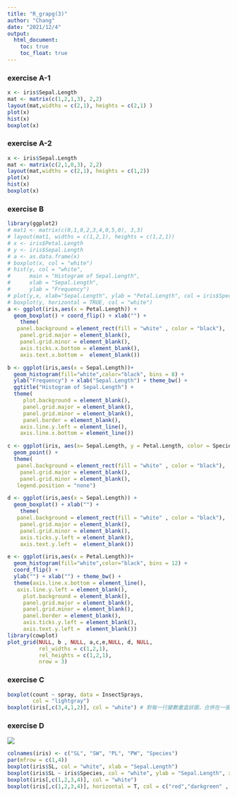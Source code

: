 ```yaml
---
title: "R_grapg(3)"
author: "Chang"
date: "2021/12/4"
output: 
  html_document:
    toc: true
    toc_float: true
---
```

### exercise A-1
```r
x <- iris$Sepal.Length
mat <- matrix(c(1,2,1,3), 2,2)
layout(mat,widths = c(2,1), heights = c(2,1) )
plot(x)
hist(x)
boxplot(x)
```

### exercise A-2
```r
x <- iris$Sepal.Length
mat <- matrix(c(2,1,0,3), 2,2)
layout(mat,widths = c(2,1), heights = c(1,2))
plot(x)
hist(x)
boxplot(x)
```

### exercise B
```r
library(ggplot2)
# mat1 <- matrix(c(0,1,0,2,3,4,0,5,0), 3,3)
# layout(mat1, widths = c(1,2,1), heights = c(1,2,1))
# x <- iris$Petal.Length
# y <- iris$Sepal.Length
# a <- as.data.frame(x)
# boxplot(x, col = "white")
# hist(y, col = "white",
#      main = "Histogram of Sepal.Length",
#      xlab = "Sepal.Length",
#      ylab = "Frequency")
# plot(y,x, xlab="Sepal.Length", ylab = "Petal.Length", col = iris$Species)
# boxplot(y, horizontal = TRUE, col = "white")
a <- ggplot(iris,aes(x = Petal.Length)) + 
  geom_boxplot() + coord_flip() + xlab("") +
    theme(
   panel.background = element_rect(fill = "white" , color = "black"),
    panel.grid.major = element_blank(),
    panel.grid.minor = element_blank(),
    axis.ticks.x.bottom = element_blank(),
    axis.text.x.bottom =  element_blank())  

b <- ggplot(iris,aes(x = Sepal.Length))+
  geom_histogram(fill="white",color="black", bins = 8) + 
  ylab("Frequency") + xlab("Sepal.Length") + theme_bw() +
  ggtitle("Histogram of Sepal.Length") +
  theme(
     plot.background = element_blank(),
     panel.grid.major = element_blank(),
     panel.grid.minor = element_blank(),
     panel.border = element_blank(),
    axis.line.y.left = element_line(),
    axis.line.x.bottom = element_line()) 

c <- ggplot(iris, aes(x= Sepal.Length, y = Petal.Length, color = Species)) + 
  geom_point() +
  theme(
   panel.background = element_rect(fill = "white" , color = "black"),
    panel.grid.major = element_blank(),
    panel.grid.minor = element_blank(),
   legend.position = "none")

d <- ggplot(iris,aes(x = Sepal.Length)) + 
  geom_boxplot() + xlab("") +
    theme(
   panel.background = element_rect(fill = "white" , color = "black"),
    panel.grid.major = element_blank(),
    panel.grid.minor = element_blank(),
    axis.ticks.y.left = element_blank(),
    axis.text.y.left =  element_blank())  

e <- ggplot(iris,aes(x = Petal.Length))+
  geom_histogram(fill="white",color="black", bins = 12) + 
  coord_flip() + 
  ylab("") + xlab("") + theme_bw() +
  theme(axis.line.x.bottom = element_line(),
   axis.line.y.left = element_blank(),
     plot.background = element_blank(),
     panel.grid.major = element_blank(),
     panel.grid.minor = element_blank(),
     panel.border = element_blank(),
     axis.ticks.y.left = element_blank(),
     axis.text.y.left =  element_blank()) 
library(cowplot)
plot_grid(NULL, b , NULL, a,c,e,NULL, d, NULL, 
          rel_widths = c(1,2,1),
          rel_heights = c(1,2,1),
          nrow = 3)
```

### exercise C
```r
boxplot(count ~ spray, data = InsectSprays, 
        col = "lightgray")
boxplot(iris[,c(3,4,1,2)], col = "white") # 對每一行變數畫盒狀圖，合併在一張圖中
```

### exercise D
![](D:/Chang-web/graph/multi.jpg)
```r
colnames(iris) <- c("SL", "SW", "PL", "PW", "Species")
par(mfrow = c(1,4))
boxplot(iris$SL, col = "white", xlab = "Sepal.Length")
boxplot(iris$SL ~ iris$Species, col = "white", ylab = "Sepal.Length", xlab = "")
boxplot(iris[,c(1,2,3,4)], col = "white")
boxplot(iris[,c(1,2,3,4)], horizontal = T, col = c("red","darkgreen" , "blue2", "cyan"))
```













